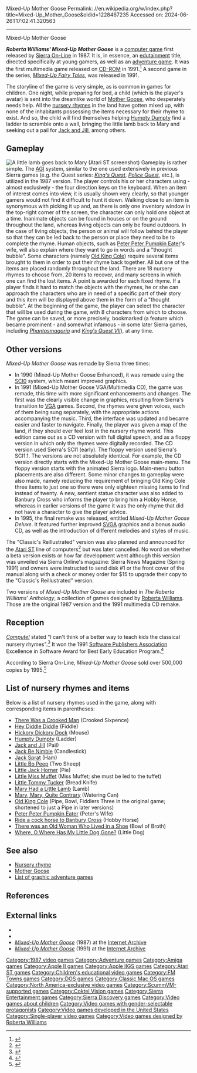 Mixed-Up Mother Goose
Permalink: //en.wikipedia.org/w/index.php?title=Mixed-Up_Mother_Goose&oldid=1228467235
Accessed on: 2024-06-26T17:02:41.320563



------
Mixed-Up Mother Goose
{{Infobox video game
|title = Mixed-Up Mother Goose
|image = SierraOnLine-Box-MixedUpMotherGoose-Original.jpg
|caption = 1987 version cover art
|developer = [[Sierra Entertainment|Sierra On-Line]]<br>[[Coktel Vision]]
|publisher = Sierra On-Line
|designer = [[Roberta Williams]]
|programmer = David Slayback
|artist = Gerald Moore
|composer = Amenda Lombardo
|engine = [[Adventure Game Interpreter|AGI]] (1987)<br>SCI (1990/91/95)
|released = November 1987<ref>{{cite web|url=https://archive.org/details/Sierra_Newsletter_The_Volume_1_Number_2_1987_Sierra_On-Line_US/page/n7/mode/2up?q=%22mother+goose%22 |title=Sierra Newsletter, The - Volume 1 Number 2 (1987) |date=1987 |access-date=2024-02-10}}</ref>
|genre = [[Educational game|Educational]], [[Adventure game|Adventure]]
|modes = [[Single-player]]
|platforms = [[MS-DOS]], [[Amiga]], [[Apple II series|Apple II]], [[Apple IIGS]], [[Atari ST]], [[Microsoft Windows|Windows]], [[Macintosh]], [[FM Towns]]
}}

'''''Roberta Williams' Mixed-Up Mother Goose''''' is a [[computer game]] first released by [[Sierra Entertainment|Sierra On-Line]] in 1987. It is, in essence, an [[edutainment]] title, directed specifically at young gamers, as well as an [[adventure game]]. It was the first multimedia game released on [[CD-ROM]] in 1991.<ref>{{cite magazine |title=NG Alphas: King's Quest: Mask of Eternity |magazine=[[Next Generation (magazine)|Next Generation]] |issue=30|publisher=[[Imagine Media]] |date=June 1997|page=72 |url=https://archive.org/stream/NextGeneration30Jun1997/Next_Generation_30_Jun_1997#page/n73}}</ref> A second game in the series, ''[[Mixed-Up Fairy Tales]]'', was released in 1991.

The storyline of the game is very simple, as is common in games for children. One night, while preparing for bed, a child (which is the player's avatar) is sent into the dreamlike world of [[Mother Goose]], who desperately needs help. All the [[nursery rhyme]]s in the land have gotten mixed up, with none of the inhabitants possessing the items necessary for their rhyme to exist. And so, the child will find themselves helping [[Humpty Dumpty]] find a ladder to scramble onto a wall, bringing the little lamb back to Mary and seeking out a pail for [[Jack and Jill]], among others.

==Gameplay==
[[File:Mixed-Up_Mother_Goose_Atari_ST_screenshot.jpg|thumb|left|A little lamb goes back to Mary (Atari ST screenshot)]]
Gameplay is rather simple. The [[Adventure Game Interpreter|AGI]] system, similar to the one used extensively in previous Sierra games (e.g. the Quest series: ''[[King's Quest]]'', ''[[Police Quest]]'', etc.), is utilized in the 1987 version. The player controls his or her characters using - almost exclusively - the four direction keys on the keyboard. When an item of interest comes into view, it is usually shown very clearly, so that younger gamers would not find it difficult to hunt it down. Walking close to an item is synonymous with picking it up and, as there is only one inventory window in the top-right corner of the screen, the character can only hold one object at a time. Inanimate objects can be found in houses or on the ground throughout the land, whereas living objects can only be found outdoors. In the case of living objects, the person or animal will follow behind the player so that they can be led back to the person or place they need to be to complete the rhyme. Human objects, such as [[Peter Peter Pumpkin Eater]]'s wife, will also explain where they want to go in words and a "thought bubble". Some characters (namely [[Old King Cole]]) require several items brought to them in order to put their rhyme back together. All but one of the items are placed randomly throughout the land. There are 18 nursery rhymes to choose from, 20 items to recover, and many screens in which one can find the lost items. A point is awarded for each fixed rhyme. If a player finds it hard to match the objects with the rhymes, he or she can approach the characters who are in need of a specific part of their story and this item will be displayed above them in the form of a "thought bubble". At the beginning of the game, the player can select the character that will be used during the game, with 8 characters from which to choose. The game can be saved, or more precisely, bookmarked (a feature which became prominent - and somewhat infamous - in some later Sierra games, including ''[[Phantasmagoria (game)|Phantasmagoria]]'' and ''[[King's Quest VII]]''), at any time.

==Other versions==
''Mixed-Up Mother Goose'' was remade by Sierra three times:
* In 1990 (Mixed-Up Mother Goose Enhanced), it was remade using the [[Sierra Entertainment#1980s|SCI0]] system, which meant improved graphics.
* In 1991 (Mixed-Up Mother Goose VGA/Multimedia CD), the game was remade, this time with more significant enhancements and changes. The first was the clearly visible change in graphics, resulting from Sierra's transition to [[Video Graphics Array|VGA]] games. Second, the rhymes were given voices, each of them being sung separately, with the appropriate actions accompanying the music. Third, the interface was updated and became easier and faster to navigate. Finally, the player was given a map of the land, if they should ever feel lost in the nursery rhyme world. This edition came out as a CD version with full digital speech, and as a floppy version in which only the rhymes were digitally recorded. The CD version used Sierra's SCI1 (early). The floppy version used Sierra's SCI1.1. The versions are not absolutely identical. For example, the CD version directly starts with the Mixed-Up Mother Goose main-menu. The floppy version starts with the animated Sierra logo. Main-menu button placements are also different. Some minor changes to gameplay were also made, namely reducing the requirement of bringing Old King Cole three items to just one so there were only eighteen missing items to find instead of twenty. A new, sentient statue character was also added to Banbury Cross who informs the player to bring him a Hobby Horse, whereas in earlier versions of the game it was the only rhyme that did not have a character to give the player advice.
* In 1995, the final remake was released, entitled ''Mixed-Up Mother Goose Deluxe''. It featured further improved [[Super video graphics array|SVGA]] graphics and a bonus audio CD, as well as the introduction of different melodies and styles of music.

The "Classic's Reillustrated" version was also planned and announced for the [[Atari ST]] line of computers<ref>{{Cite web |title=Staff (Spring 1991). "Atari ST Owners Set To Enjoy Two Brand New Products Plus Reillustrated Versions Of Two Classics In Spring '91", Sierra News Magazine. p. 13,22 |url=http://sierra.gracenroark.net/interaction/010_Sierra_News_Magazine_Volume_4_Number_1_Spring_1991.pdf?tag= |url-status=usurped |archive-url=https://web.archive.org/web/20120216090016/http://sierra.gracenroark.net/interaction/010_Sierra_News_Magazine_Volume_4_Number_1_Spring_1991.pdf?tag= |archive-date=February 16, 2012}}</ref>{{Permanent dead link|date=September 2023|fix-attempted=y}} but was later cancelled. No word on whether a beta version exists or how far development went although this version was unveiled via Sierra Online's magazine: Sierra News Magazine (Spring 1991) and owners were instructed to send disk #1 or the front cover of the manual along with a check or money order for $15 to upgrade their copy to the "Classic's Reillustrated" version.

Two versions of ''Mixed-Up Mother Goose'' are included in ''The Roberta Williams' Anthology'', a collection of games designed by [[Roberta Williams]]. Those are the original 1987 version and the 1991 multimedia CD remake.

==Reception==
''[[Compute!]]'' stated "I can't think of a better way to teach kids the classical nursery rhymes".<ref name="trivette198804">{{cite news | url=https://archive.org/stream/1988-04-compute-magazine/Compute_Issue_095_1988_Apr#page/n59/mode/2up | title=Mother Goose | work=Compute! | date=April 1988 | access-date=10 November 2013 | author=Trivette, Donald B. | pages=59}}</ref> It won the 1991 [[Software Publishers Association]] Excellence in Software Award for Best Early Education Program.<ref name="cgw199106">{{cite news | url=http://www.cgwmuseum.org/galleries/index.php?year=1991&pub=2&id=83 | title=Celebrating Software | magazine=Computer Gaming World | date=June 1991 | access-date=17 November 2013 | pages=64}}</ref>

According to Sierra On-Line, ''Mixed-Up Mother Goose'' sold over 500,000 copies by 1995.<ref name=sales>{{cite journal | author=Sierra On-Line | author-link=Sierra On-Line | journal=[[PC Gamer US]] | title=Advertisement: ''Mixed-Up Mother Goose Deluxe'' |date=December 1995 | volume=2 | issue=12 | pages=62}}</ref>

==List of nursery rhymes and items==
Below is a list of nursery rhymes used in the game, along with corresponding items in parentheses:

* [[There Was a Crooked Man]] (Crooked Sixpence)
* [[Hey Diddle Diddle]] (Fiddle)
* [[Hickory Dickory Dock]] (Mouse)
* [[Humpty Dumpty]] (Ladder)
* [[Jack and Jill (nursery rhyme)|Jack and Jill]] (Pail)
* [[Jack Be Nimble]] (Candlestick)
* [[Jack Sprat]] (Ham)
* [[Little Bo Peep]] (Two Sheep)
* [[Little Jack Horner]] (Pie)
* [[Little Miss Muffet]] (Miss Muffet; she must be led to the tuffet)
* [[Little Tommy Tucker]] (Bread Knife)
* [[Mary Had a Little Lamb]] (Lamb)
* [[Mary, Mary, Quite Contrary]] (Watering Can)
* [[Old King Cole]] (Pipe, Bowl, Fiddlers Three in the original game; shortened to just a Pipe in later versions)
* [[Peter Peter Pumpkin Eater]] (Peter's Wife)
* [[Ride a cock horse to Banbury Cross]] (Hobby Horse)
* [[There was an Old Woman Who Lived in a Shoe]] (Bowl of Broth)
* [[Where, O Where Has My Little Dog Gone?]] (Little Dog)

==See also==
* [[Nursery rhyme]]
* [[Mother Goose]]
* [[List of graphic adventure games]]

==References==
{{Reflist}}

==External links==
* {{moby game|id=/roberta-williams-mixed-up-mother-goose_}}
* {{moby game|id=/mixed-up-mother-goose-deluxe|name=''Mixed-Up Mother Goose Deluxe''}}
* [[iarchive:msdos Mixed-Up Mother Goose 1987|''Mixed-Up Mother Goose'']] (1987) at the [[Internet Archive]]
* [[iarchive:msdos Mixed-Up Mother Goose 1991|''Mixed-Up Mother Goose'']] (1991) at the [[Internet Archive]]

{{Sierra Adventure Games|Discovery}}

[[Category:1987 video games]]
[[Category:Adventure games]]
[[Category:Amiga games]]
[[Category:Apple II games]]
[[Category:Apple IIGS games]]
[[Category:Atari ST games]]
[[Category:Children's educational video games]]
[[Category:FM Towns games]]
[[Category:DOS games]]
[[Category:Classic Mac OS games]]
[[Category:North America-exclusive video games]]
[[Category:ScummVM-supported games]]
[[Category:Coktel Vision games]]
[[Category:Sierra Entertainment games]]
[[Category:Sierra Discovery games]]
[[Category:Video games about children]]
[[Category:Video games with gender-selectable protagonists]]
[[Category:Video games developed in the United States]]
[[Category:Single-player video games]]
[[Category:Video games designed by Roberta Williams]]